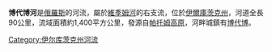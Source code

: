 '''博代博河'''是[[俄羅斯|俄羅斯]]的河流，屬於[[維季姆河|維季姆河]]的右支流，位於[[伊爾庫茨克州|伊爾庫茨克州]]，河道全長90公里，流域面積約1,400平方公里，發源自[[帕托姆高原|帕托姆高原]]，河畔城鎮有[[博代博|博代博]]。

{{Russia-geo-stub}}

[[Category:伊尔库茨克州河流|Category:伊尔库茨克州河流]]